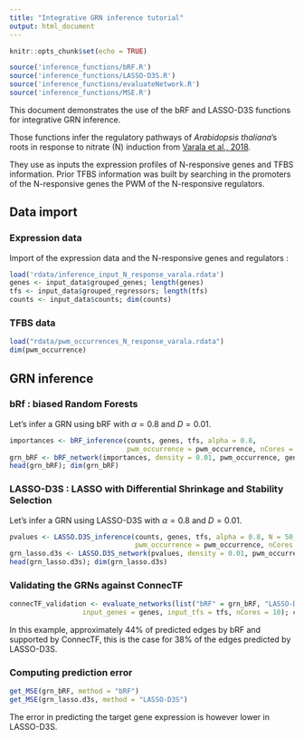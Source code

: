 ```yaml
---
title: "Integrative GRN inference tutorial"
output: html_document
---
```


```r
knitr::opts_chunk$set(echo = TRUE)

source('inference_functions/bRF.R')
source('inference_functions/LASSO-D3S.R')
source('inference_functions/evaluateNetwork.R')
source('inference_functions/MSE.R')
```

This document demonstrates the use of the bRF and LASSO-D3S functions for integrative GRN inference.

Those functions infer the regulatory pathways of *Arabidopsis thaliana*'s roots in response to nitrate (N) induction from [Varala et al., 2018](https://www.ncbi.nlm.nih.gov/geo/query/acc.cgi?acc=GSE97500).

They use as inputs the expression profiles of N-responsive genes and TFBS information. 
Prior TFBS information was built by searching in the promoters of the N-responsive genes the PWM of the N-responsive regulators. 

## Data import

### Expression data

Import of the expression data and the N-responsive genes and regulators :

```r
load('rdata/inference_input_N_response_varala.rdata')
genes <- input_data$grouped_genes; length(genes)
tfs <- input_data$grouped_regressors; length(tfs)
counts <- input_data$counts; dim(counts)
```

### TFBS data


```r
load("rdata/pwm_occurrences_N_response_varala.rdata")
dim(pwm_occurrence)
```

## GRN inference


### bRf : biased Random Forests

Let's infer a GRN using bRF with $\alpha=0.8$ and $D = 0.01$.

```r
importances <- bRF_inference(counts, genes, tfs, alpha = 0.8, 
                             pwm_occurrence = pwm_occurrence, nCores = 40)
grn_bRF <- bRF_network(importances, density = 0.01, pwm_occurrence, genes, tfs)
head(grn_bRF); dim(grn_bRF)
```


### LASSO-D3S : LASSO with Differential Shrinkage and Stability Selection

Let's infer a GRN using LASSO-D3S with $\alpha=0.8$ and $D = 0.01$.

```r
pvalues <- LASSO.D3S_inference(counts, genes, tfs, alpha = 0.8, N = 50,
                               pwm_occurrence = pwm_occurrence, nCores = 50)
grn_lasso.d3s <- LASSO.D3S_network(pvalues, density = 0.01, pwm_occurrence, genes, tfs)
head(grn_lasso.d3s); dim(grn_lasso.d3s)
```


### Validating the GRNs against ConnecTF

```r
connecTF_validation <- evaluate_networks(list("bRF" = grn_bRF, "LASSO-D3S" = grn_lasso.d3s), 
                  input_genes = genes, input_tfs = tfs, nCores = 10); connecTF_validation
```

In this example, approximately 44% of predicted edges by bRF and supported by ConnecTF, this is the case for 38% of the edges predicted by LASSO-D3S.


### Computing prediction error

```r
get_MSE(grn_bRF, method = "bRF")
get_MSE(grn_lasso.d3s, method = "LASSO-D3S")
```

The error in predicting the target gene expression is however lower in LASSO-D3S.

